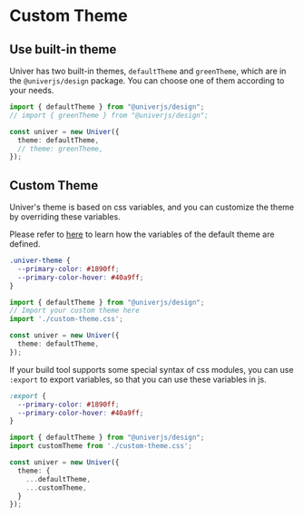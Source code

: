 # Custom Theme

## Use built-in theme

Univer has two built-in themes, `defaultTheme` and `greenTheme`, which are in the `@univerjs/design` package. You can choose one of them according to your needs.

```typescript
import { defaultTheme } from "@univerjs/design";
// import { greenTheme } from "@univerjs/design";

const univer = new Univer({
  theme: defaultTheme,
  // theme: greenTheme,
});
```

## Custom Theme

Univer's theme is based on css variables, and you can customize the theme by overriding these variables.

Please refer to [here](https://github.com/dream-num/univer/blob/dev/packages/design/src/themes/default.module.less) to learn how the variables of the default theme are defined.

```css
.univer-theme {
  --primary-color: #1890ff;
  --primary-color-hover: #40a9ff;
}
```

```typescript
import { defaultTheme } from "@univerjs/design";
// Import your custom theme here
import './custom-theme.css';

const univer = new Univer({
  theme: defaultTheme,
});
```

If your build tool supports some special syntax of css modules, you can use `:export` to export variables, so that you can use these variables in js.

```css
:export {
  --primary-color: #1890ff;
  --primary-color-hover: #40a9ff;
}
```

```typescript
import { defaultTheme } from "@univerjs/design";
import customTheme from './custom-theme.css';

const univer = new Univer({
  theme: {
    ...defaultTheme,
    ...customTheme,
  }
});
```
